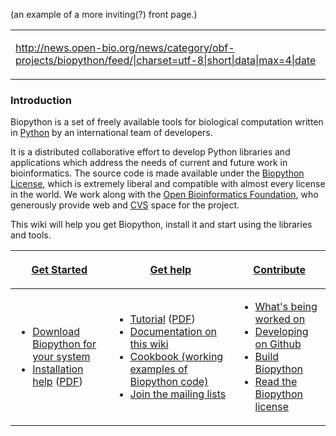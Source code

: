 (an example of a more inviting(?) front page.)
{| style="width:30%; border: 1pt black solid; float:right;  margin-left:3em "
|- 
|<rss>http://news.open-bio.org/news/category/obf-projects/biopython/feed/|charset=utf-8|short|data|max=4|date</rss>
|}
===Introduction=== 
Biopython is a set of freely available tools for biological computation written in [http://www.python.org Python] by an international team of developers. 

It is a distributed collaborative effort to develop Python libraries and applications which address the needs of current and future work in bioinformatics. The source code is made available under the [http://www.biopython.org/DIST/LICENSE Biopython License], which is extremely liberal and compatible with almost every license in the world. We work along with the [http://open-bio.org Open Bioinformatics Foundation], who generously provide web and [[CVS]] space for the project.

This wiki will help you get Biopython, install it and start using the libraries and tools.



{| cellpadding="4"
|-style=" font-size:130%"
![[Getting_Started|Get Started]]
![[Documentation | Get help]]
![[Contributing | Contribute]]
|-style="vertical-align:top; text-align:left"
!
*[[Download | Download Biopython for your system]]
*[http://biopython.org/DIST/docs/install/Installation.html Installation help] ([http://biopython.org/DIST/docs/install/Installation.pdf PDF])
!
*[http://biopython.org/DIST/docs/tutorial/Tutorial.html Tutorial] ([http://biopython.org/DIST/docs/tutorial/Tutorial.pdf PDF])
*[[Category%3AWiki_Documentation | Documentation on this wiki]]
*[[Category%3ACookbook | Cookbook (working examples of Biopython code)]]
*[[Mailing_lists | Join the mailing lists]]
!
*[[Active_projects | What's being worked on]]
*[[ GitUsage | Developing on Github ]]
*[[ Building_a_release | Build Biopython]]
*[http://www.biopython.org/DIST/LICENSE Read the Biopython license]
|}